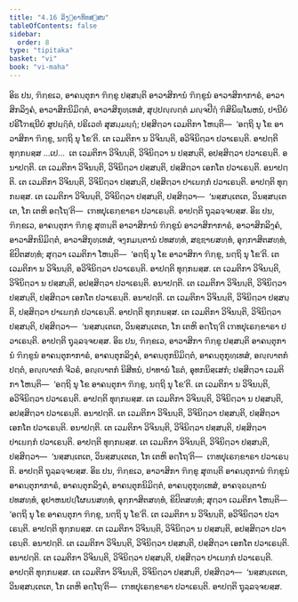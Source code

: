 ```yaml
---
title: "4.16 ລິງ຺ຄາທິທສ຺ສນ"
tableOfContents: false
sidebar:
  order: 8
type: "tipitaka"
basket: "vi"
book: "vi-maha"
---
```



<DynamicBreadcrumb />

<Division number="229" book="vi-maha">

<Paragraph number="1053" book="vi-maha">
ອິຘ ປນ, ຠິກ຺ຂເວ, ອາຄນ຺ຕຸກາ ຠິກ຺ຂູ ປສ຺ສນ຺ຕິ ອາວາສິການໍ ຠິກ຺ຂູນໍ ອາວາສິກາກາຣໍ, ອາວາສິກລິງ຺ຄໍ, ອາວາສິກນິມິຕ຺ຕໍ, ອາວາສິກຸທ຺ເທສໍ, ສຸປ຺ປຎ຺ຎຕ຺ຕໍ ມຎ຺ຈປີຐໍ ຠິສິພິພ຺ໂພຫນໍ, ປານີຍໍ ປຣິໂຠຊນີຍໍ ສູປຏ຺ຐິຕໍ, ປຣິເວຓໍ ສຸສມ຺ມຏ຺ຐໍ; ປສ຺ສິຕ຺ວາ ເວມຕິກາ ໂຫນ຺ຕິ—  ‘ອຕ຺ຖິ ນຸ ໂຂ ອາວາສິກາ ຠິກ຺ຂູ, ນຕ຺ຖິ ນຸ ໂຂ’ຕິ. ເຕ ເວມຕິກາ ນ ວິຈິນນ຺ຕິ, ອວິຈິນິຕ຺ວາ ປວາເຣນ຺ຕິ. ອາປຕ຺ຕິ ທຸກ຺ກຏສ຺ສ …ເປ…  ເຕ ເວມຕິກາ ວິຈິນນ຺ຕິ, ວິຈິນິຕ຺ວາ ນ ປສ຺ສນ຺ຕິ, ອປສ຺ສິຕ຺ວາ ປວາເຣນ຺ຕິ. ອນາປຕ຺ຕິ. ເຕ ເວມຕິກາ ວິຈິນນ຺ຕິ, ວິຈິນິຕ຺ວາ ປສ຺ສນ຺ຕິ, ປສ຺ສິຕ຺ວາ ເອກໂຕ ປວາເຣນ຺ຕິ. ອນາປຕ຺ຕິ. ເຕ ເວມຕິກາ ວິຈິນນ຺ຕິ, ວິຈິນິຕ຺ວາ ປສ຺ສນ຺ຕິ, ປສ຺ສິຕ຺ວາ ປາເຏກ຺ກໍ ປວາເຣນ຺ຕິ. ອາປຕ຺ຕິ ທຸກ຺ກຏສ຺ສ. ເຕ ເວມຕິກາ ວິຈິນນ຺ຕິ, ວິຈິນິຕ຺ວາ ປສ຺ສນ຺ຕິ, ປສ຺ສິຕ຺ວາ—  ‘ນສ຺ສນ຺ເຕເຕ, ວິນສ຺ສນ຺ເຕເຕ, ໂກ ເຕຫິ ອຕ຺ໂຖ’ຕິ—  ເຠທປຸເຣກ຺ຂາຣາ ປວາເຣນ຺ຕິ. ອາປຕ຺ຕິ ຖຸລ຺ລຈ຺ຈຍສ຺ສ.
</Paragraph>

<Paragraph number="1054" book="vi-maha">
ອິຘ ປນ, ຠິກ຺ຂເວ, ອາຄນ຺ຕຸກາ ຠິກ຺ຂູ ສຸຓນ຺ຕິ ອາວາສິການໍ ຠິກ຺ຂູນໍ ອາວາສິກາກາຣໍ, ອາວາສິກລິງ຺ຄໍ, ອາວາສິກນິມິຕ຺ຕໍ, ອາວາສິກຸທ຺ເທສໍ, ຈງ຺ກມນ຺ຕານໍ ປທສທ຺ທໍ, ສຊ຺ຌາຍສທ຺ທໍ, ອຸກ຺ກາສິຕສທ຺ທໍ, ຂິປິຕສທ຺ທໍ; ສຸຕ຺ວາ ເວມຕິກາ ໂຫນ຺ຕິ—  ‘ອຕ຺ຖິ ນຸ ໂຂ ອາວາສິກາ ຠິກ຺ຂູ, ນຕ຺ຖິ ນຸ ໂຂ’ຕິ. ເຕ ເວມຕິກາ ນ ວິຈິນນ຺ຕິ, ອວິຈິນິຕ຺ວາ ປວາເຣນ຺ຕິ. ອາປຕ຺ຕິ ທຸກ຺ກຏສ຺ສ. ເຕ ເວມຕິກາ ວິຈິນນ຺ຕິ, ວິຈິນິຕ຺ວາ ນ ປສ຺ສນ຺ຕິ, ອປສ຺ສິຕ຺ວາ ປວາເຣນ຺ຕິ. ອນາປຕ຺ຕິ. ເຕ ເວມຕິກາ ວິຈິນນ຺ຕິ, ວິຈິນິຕ຺ວາ ປສ຺ສນ຺ຕິ, ປສ຺ສິຕ຺ວາ ເອກໂຕ ປວາເຣນ຺ຕິ. ອນາປຕ຺ຕິ. ເຕ ເວມຕິກາ ວິຈິນນ຺ຕິ, ວິຈິນິຕ຺ວາ ປສ຺ສນ຺ຕິ, ປສ຺ສິຕ຺ວາ ປາເຏກ຺ກໍ ປວາເຣນ຺ຕິ. ອາປຕ຺ຕິ ທຸກ຺ກຏສ຺ສ. ເຕ ເວມຕິກາ ວິຈິນນ຺ຕິ, ວິຈິນິຕ຺ວາ ປສ຺ສນ຺ຕິ, ປສ຺ສິຕ຺ວາ—  ‘ນສ຺ສນ຺ເຕເຕ, ວິນສ຺ສນ຺ເຕເຕ, ໂກ ເຕຫິ ອຕ຺ໂຖ’ຕິ ເຠທປຸເຣກ຺ຂາຣາ ປວາເຣນ຺ຕິ. ອາປຕ຺ຕິ ຖຸລ຺ລຈ຺ຈຍສ຺ສ.
</Paragraph>

<Paragraph number="1055" book="vi-maha">
ອິຘ ປນ, ຠິກ຺ຂເວ, ອາວາສິກາ ຠິກ຺ຂູ ປສ຺ສນ຺ຕິ ອາຄນ຺ຕຸການໍ ຠິກ຺ຂູນໍ ອາຄນ຺ຕຸກາກາຣໍ, ອາຄນ຺ຕຸກລິງ຺ຄໍ, ອາຄນ຺ຕຸກນິມິຕ຺ຕໍ, ອາຄນ຺ຕຸກຸທ຺ເທສໍ, ອຎ຺ຎາຕກໍ ປຕ຺ຕໍ, ອຎ຺ຎາຕກໍ ຈີວຣໍ, ອຎ຺ຎາຕກໍ ນິສີທນໍ, ປາທານໍ ໂຘຕໍ, ອຸທກນິສ຺ເສກໍ; ປສ຺ສິຕ຺ວາ ເວມຕິກາ ໂຫນ຺ຕິ—  ‘ອຕ຺ຖິ ນຸ ໂຂ ອາຄນ຺ຕຸກາ ຠິກ຺ຂູ, ນຕ຺ຖິ ນຸ ໂຂ’ຕິ. ເຕ ເວມຕິກາ ນ ວິຈິນນ຺ຕິ, ອວິຈິນິຕ຺ວາ ປວາເຣນ຺ຕິ. ອາປຕ຺ຕິ ທຸກ຺ກຏສ຺ສ. ເຕ ເວມຕິກາ ວິຈິນນ຺ຕິ, ວິຈິນິຕ຺ວາ ນ ປສ຺ສນ຺ຕິ, ອປສ຺ສິຕ຺ວາ ປວາເຣນ຺ຕິ. ອນາປຕ຺ຕິ. ເຕ ເວມຕິກາ ວິຈິນນ຺ຕິ, ວິຈິນິຕ຺ວາ ປສ຺ສນ຺ຕິ, ປສ຺ສິຕ຺ວາ ເອກໂຕ ປວາເຣນ຺ຕິ. ອນາປຕ຺ຕິ. ເຕ ເວມຕິກາ ວິຈິນນ຺ຕິ, ວິຈິນິຕ຺ວາ ປສ຺ສນ຺ຕິ, ປສ຺ສິຕ຺ວາ ປາເຏກ຺ກໍ ປວາເຣນ຺ຕິ. ອາປຕ຺ຕິ ທຸກ຺ກຏສ຺ສ. ເຕ ເວມຕິກາ ວິຈິນນ຺ຕິ, ວິຈິນິຕ຺ວາ ປສ຺ສນ຺ຕິ, ປສ຺ສິຕ຺ວາ—  ‘ນສ຺ສນ຺ເຕເຕ, ວິນສ຺ສນ຺ເຕເຕ, ໂກ ເຕຫິ ອຕ຺ໂຖ’ຕິ—  ເຠທປຸເຣກ຺ຂາຣາ ປວາເຣນ຺ຕິ. ອາປຕ຺ຕິ ຖຸລ຺ລຈ຺ຈຍສ຺ສ.
</Paragraph>

<Paragraph number="1056" book="vi-maha">
ອິຘ ປນ, ຠິກ຺ຂເວ, ອາວາສິກາ ຠິກ຺ຂູ ສຸຓນ຺ຕິ ອາຄນ຺ຕຸການໍ ຠິກ຺ຂູນໍ ອາຄນ຺ຕຸກາກາຣໍ, ອາຄນ຺ຕຸກລິງ຺ຄໍ, ອາຄນ຺ຕຸກນິມິຕ຺ຕໍ, ອາຄນ຺ຕຸກຸທ຺ເທສໍ, ອາຄຈ຺ຉນ຺ຕານໍ ປທສທ຺ທໍ, ອຸປາຫນປປ຺ໂຜຏນສທ຺ທໍ, ອຸກ຺ກາສິຕສທ຺ທໍ, ຂິປິຕສທ຺ທໍ; ສຸຕ຺ວາ ເວມຕິກາ ໂຫນ຺ຕິ—  ‘ອຕ຺ຖິ ນຸ ໂຂ ອາຄນ຺ຕຸກາ ຠິກ຺ຂູ, ນຕ຺ຖິ ນຸ ໂຂ’ຕິ. ເຕ ເວມຕິກາ ນ ວິຈິນນ຺ຕິ, ອວິຈິນິຕ຺ວາ ປວາເຣນ຺ຕິ. ອາປຕ຺ຕິ ທຸກ຺ກຏສ຺ສ. ເຕ ເວມຕິກາ ວິຈິນນ຺ຕິ, ວິຈິນິຕ຺ວາ ນ ປສ຺ສນ຺ຕິ, ອປສ຺ສິຕ຺ວາ ປວາເຣນ຺ຕິ. ອນາປຕ຺ຕິ. ເຕ ເວມຕິກາ ວິຈິນນ຺ຕິ, ວິຈິນິຕ຺ວາ ປສ຺ສນ຺ຕິ, ປສ຺ສິຕ຺ວາ ເອກໂຕ ປວາເຣນ຺ຕິ. ອນາປຕ຺ຕິ. ເຕ ເວມຕິກາ ວິຈິນນ຺ຕິ, ວິຈິນິຕ຺ວາ ປສ຺ສນ຺ຕິ, ປສ຺ສິຕ຺ວາ ປາເຏກ຺ກໍ ປວາເຣນ຺ຕິ. ອາປຕ຺ຕິ ທຸກ຺ກຏສ຺ສ. ເຕ ເວມຕິກາ ວິຈິນນ຺ຕິ, ວິຈິນິຕ຺ວາ ປສ຺ສນ຺ຕິ, ປສ຺ສິຕ຺ວາ—  ‘ນສ຺ສນ຺ເຕເຕ, ວິນສ຺ສນ຺ເຕເຕ, ໂກ ເຕຫິ ອຕ຺ໂຖ’ຕິ—  ເຠທປຸເຣກ຺ຂາຣາ ປວາເຣນ຺ຕິ. ອາປຕ຺ຕິ ຖຸລ຺ລຈ຺ຈຍສ຺ສ.
</Paragraph>
</Division>